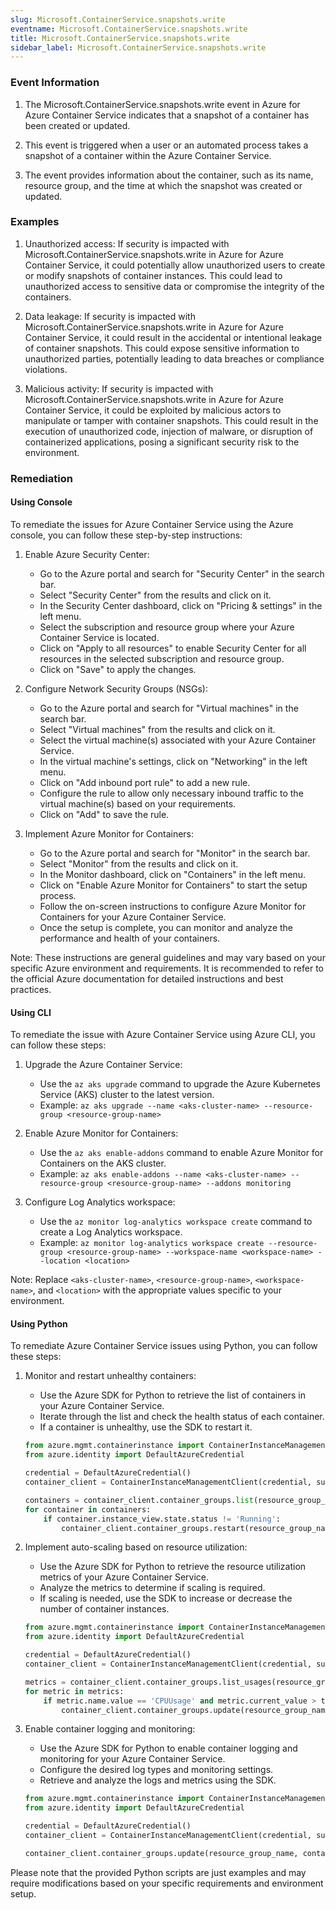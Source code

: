 ```yaml
--- 
slug: Microsoft.ContainerService.snapshots.write
eventname: Microsoft.ContainerService.snapshots.write
title: Microsoft.ContainerService.snapshots.write
sidebar_label: Microsoft.ContainerService.snapshots.write
---
```

                       
### Event Information

1. The Microsoft.ContainerService.snapshots.write event in Azure for Azure Container Service indicates that a snapshot of a container has been created or updated.

2. This event is triggered when a user or an automated process takes a snapshot of a container within the Azure Container Service.

3. The event provides information about the container, such as its name, resource group, and the time at which the snapshot was created or updated.


### Examples

1. Unauthorized access: If security is impacted with Microsoft.ContainerService.snapshots.write in Azure for Azure Container Service, it could potentially allow unauthorized users to create or modify snapshots of container instances. This could lead to unauthorized access to sensitive data or compromise the integrity of the containers.

2. Data leakage: If security is impacted with Microsoft.ContainerService.snapshots.write in Azure for Azure Container Service, it could result in the accidental or intentional leakage of container snapshots. This could expose sensitive information to unauthorized parties, potentially leading to data breaches or compliance violations.

3. Malicious activity: If security is impacted with Microsoft.ContainerService.snapshots.write in Azure for Azure Container Service, it could be exploited by malicious actors to manipulate or tamper with container snapshots. This could result in the execution of unauthorized code, injection of malware, or disruption of containerized applications, posing a significant security risk to the environment.

### Remediation

#### Using Console

To remediate the issues for Azure Container Service using the Azure console, you can follow these step-by-step instructions:

1. Enable Azure Security Center:
   - Go to the Azure portal and search for "Security Center" in the search bar.
   - Select "Security Center" from the results and click on it.
   - In the Security Center dashboard, click on "Pricing & settings" in the left menu.
   - Select the subscription and resource group where your Azure Container Service is located.
   - Click on "Apply to all resources" to enable Security Center for all resources in the selected subscription and resource group.
   - Click on "Save" to apply the changes.

2. Configure Network Security Groups (NSGs):
   - Go to the Azure portal and search for "Virtual machines" in the search bar.
   - Select "Virtual machines" from the results and click on it.
   - Select the virtual machine(s) associated with your Azure Container Service.
   - In the virtual machine's settings, click on "Networking" in the left menu.
   - Click on "Add inbound port rule" to add a new rule.
   - Configure the rule to allow only necessary inbound traffic to the virtual machine(s) based on your requirements.
   - Click on "Add" to save the rule.

3. Implement Azure Monitor for Containers:
   - Go to the Azure portal and search for "Monitor" in the search bar.
   - Select "Monitor" from the results and click on it.
   - In the Monitor dashboard, click on "Containers" in the left menu.
   - Click on "Enable Azure Monitor for Containers" to start the setup process.
   - Follow the on-screen instructions to configure Azure Monitor for Containers for your Azure Container Service.
   - Once the setup is complete, you can monitor and analyze the performance and health of your containers.

Note: These instructions are general guidelines and may vary based on your specific Azure environment and requirements. It is recommended to refer to the official Azure documentation for detailed instructions and best practices.

#### Using CLI

To remediate the issue with Azure Container Service using Azure CLI, you can follow these steps:

1. Upgrade the Azure Container Service: 
   - Use the `az aks upgrade` command to upgrade the Azure Kubernetes Service (AKS) cluster to the latest version.
   - Example: `az aks upgrade --name <aks-cluster-name> --resource-group <resource-group-name>`

2. Enable Azure Monitor for Containers:
   - Use the `az aks enable-addons` command to enable Azure Monitor for Containers on the AKS cluster.
   - Example: `az aks enable-addons --name <aks-cluster-name> --resource-group <resource-group-name> --addons monitoring`

3. Configure Log Analytics workspace:
   - Use the `az monitor log-analytics workspace create` command to create a Log Analytics workspace.
   - Example: `az monitor log-analytics workspace create --resource-group <resource-group-name> --workspace-name <workspace-name> --location <location>`

Note: Replace `<aks-cluster-name>`, `<resource-group-name>`, `<workspace-name>`, and `<location>` with the appropriate values specific to your environment.

#### Using Python

To remediate Azure Container Service issues using Python, you can follow these steps:

1. Monitor and restart unhealthy containers:
   - Use the Azure SDK for Python to retrieve the list of containers in your Azure Container Service.
   - Iterate through the list and check the health status of each container.
   - If a container is unhealthy, use the SDK to restart it.

   ```python
   from azure.mgmt.containerinstance import ContainerInstanceManagementClient
   from azure.identity import DefaultAzureCredential

   credential = DefaultAzureCredential()
   container_client = ContainerInstanceManagementClient(credential, subscription_id)

   containers = container_client.container_groups.list(resource_group_name)
   for container in containers:
       if container.instance_view.state.status != 'Running':
           container_client.container_groups.restart(resource_group_name, container.name)
   ```

2. Implement auto-scaling based on resource utilization:
   - Use the Azure SDK for Python to retrieve the resource utilization metrics of your Azure Container Service.
   - Analyze the metrics to determine if scaling is required.
   - If scaling is needed, use the SDK to increase or decrease the number of container instances.

   ```python
   from azure.mgmt.containerinstance import ContainerInstanceManagementClient
   from azure.identity import DefaultAzureCredential

   credential = DefaultAzureCredential()
   container_client = ContainerInstanceManagementClient(credential, subscription_id)

   metrics = container_client.container_groups.list_usages(resource_group_name, container_group_name)
   for metric in metrics:
       if metric.name.value == 'CPUUsage' and metric.current_value > threshold:
           container_client.container_groups.update(resource_group_name, container_group_name, {'containers': {'instance_count': new_instance_count}})
   ```

3. Enable container logging and monitoring:
   - Use the Azure SDK for Python to enable container logging and monitoring for your Azure Container Service.
   - Configure the desired log types and monitoring settings.
   - Retrieve and analyze the logs and metrics using the SDK.

   ```python
   from azure.mgmt.containerinstance import ContainerInstanceManagementClient
   from azure.identity import DefaultAzureCredential

   credential = DefaultAzureCredential()
   container_client = ContainerInstanceManagementClient(credential, subscription_id)

   container_client.container_groups.update(resource_group_name, container_group_name, {'diagnostics': {'log_analytics': {'workspace_id': workspace_id, 'log_type': ['ContainerInsights']}}})
   ```

Please note that the provided Python scripts are just examples and may require modifications based on your specific requirements and environment setup.


 